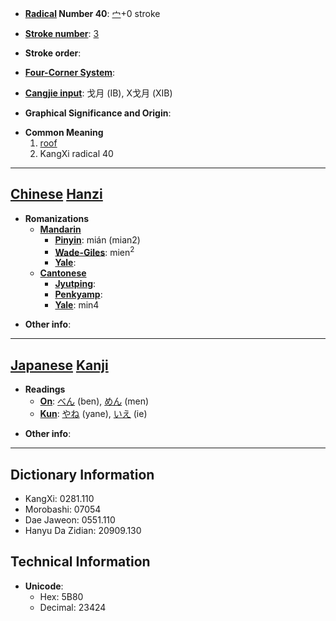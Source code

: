 * '''[[Wiktionary:Chinese radical index| Radical]] Number 40''': [[Wiktionary:Chinese radical index 宀|宀]]+0 stroke

* '''[[Wiktionary:Chinese total strokes index|Stroke number]]''': [[Wiktionary:Chinese total strokes index 3|3]]

* '''Stroke order''': 

* '''[[Wiktionary:Chinese four corner index|Four-Corner System]]''': 

* '''[[Wiktionary:Chinese Cangjie index|Cangjie input]]''': 戈月 (IB), X戈月 (XIB)

* '''Graphical Significance and Origin''': 

* '''Common Meaning'''
*#[[roof]]
*# KangXi radical 40


----

== [[Chinese]] [[Hanzi]] ==

* '''Romanizations'''
** '''[[Mandarin]]'''
*** '''[[Pinyin]]''': mián (mian2)
*** '''[[Wade-Giles]]''': mien<sup>2</sup>
*** '''[[Yale]]''': 
** '''[[Cantonese]]'''
*** '''[[Jyutping]]''':
*** '''[[Penkyamp]]''': 
*** '''[[Yale]]''': min4

* '''Other info''': 

----

== [[Japanese]] [[Kanji]] ==

* '''Readings'''
** '''[[On]]''': [[べん]] (ben), [[めん]] (men)
** '''[[Kun]]''': [[やね]] (yane), [[いえ]] (ie)

* '''Other info''':  

----

== Dictionary Information ==

* KangXi: 0281.110
* Morobashi: 07054
* Dae Jaweon: 0551.110
* Hanyu Da Zidian: 20909.130

== Technical Information ==

* '''Unicode''':
** Hex: 5B80
** Decimal: 23424